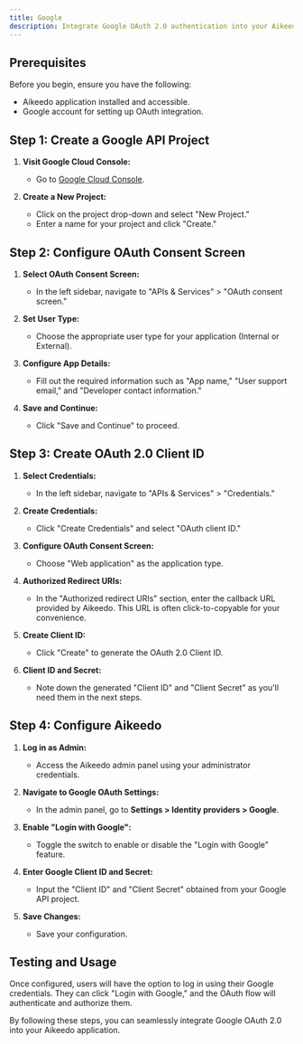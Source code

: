 ```yaml
---
title: Google
description: Integrate Google OAuth 2.0 authentication into your Aikeedo application to provide users with the convenient "Login with Google" option. This tutorial will guide you through the setup process, including obtaining a Google Client ID and secret key, configuring the integration, and enabling the "Login with Google" feature.
---
```


## Prerequisites

Before you begin, ensure you have the following:

- Aikeedo application installed and accessible.
- Google account for setting up OAuth integration.

## Step 1: Create a Google API Project

1. **Visit Google Cloud Console:**

   - Go to [Google Cloud Console](https://console.cloud.google.com/).

2. **Create a New Project:**
   - Click on the project drop-down and select "New Project."
   - Enter a name for your project and click "Create."

## Step 2: Configure OAuth Consent Screen

1. **Select OAuth Consent Screen:**

   - In the left sidebar, navigate to "APIs & Services" > "OAuth consent screen."

2. **Set User Type:**

   - Choose the appropriate user type for your application (Internal or External).

3. **Configure App Details:**

   - Fill out the required information such as "App name," "User support email," and "Developer contact information."

4. **Save and Continue:**
   - Click "Save and Continue" to proceed.

## Step 3: Create OAuth 2.0 Client ID

1. **Select Credentials:**

   - In the left sidebar, navigate to "APIs & Services" > "Credentials."

2. **Create Credentials:**

   - Click "Create Credentials" and select "OAuth client ID."

3. **Configure OAuth Consent Screen:**

   - Choose "Web application" as the application type.

4. **Authorized Redirect URIs:**

   - In the "Authorized redirect URIs" section, enter the callback URL provided by Aikeedo. This URL is often click-to-copyable for your convenience.

5. **Create Client ID:**

   - Click "Create" to generate the OAuth 2.0 Client ID.

6. **Client ID and Secret:**
   - Note down the generated "Client ID" and "Client Secret" as you'll need them in the next steps.

## Step 4: Configure Aikeedo

1. **Log in as Admin:**

   - Access the Aikeedo admin panel using your administrator credentials.

2. **Navigate to Google OAuth Settings:**

   - In the admin panel, go to **Settings > Identity providers > Google**.

3. **Enable "Login with Google":**

   - Toggle the switch to enable or disable the "Login with Google" feature.

4. **Enter Google Client ID and Secret:**

   - Input the "Client ID" and "Client Secret" obtained from your Google API project.

5. **Save Changes:**
   - Save your configuration.

## Testing and Usage

Once configured, users will have the option to log in using their Google credentials. They can click "Login with Google," and the OAuth flow will authenticate and authorize them.

By following these steps, you can seamlessly integrate Google OAuth 2.0 into your Aikeedo application.